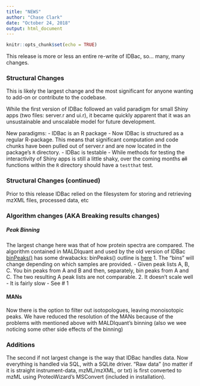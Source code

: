 ```yaml
---
title: "NEWS"
author: "Chase Clark"
date: "October 24, 2018"
output: html_document
---
```


```r
knitr::opts_chunk$set(echo = TRUE)
```


This release is more or less an entire re-write of IDBac, so... many, many changes.


### Structural Changes
This is likely the largest change and the most significant for anyone wanting to add-on or contribute to the codebase. 

While the first version of IDBac followed an valid paradigm for small Shiny apps (two files: server.r and ui.r), it became quickly apparent that it was an unsustainable and unscalable model for future development.

 New paradigms:
 - IDBac is an R package
   - Now IDBac is structured as a regular R-package. This means that significant computation and code chunks have been pulled out of server.r and are now located in the package's `R` directory. 
 - IDBac is testable
   - While methods for testing the interactivity of Shiny apps is still a little shaky, over the coming months ~~all~~  functions within the `R` directory should have a `testthat` test.
 
### Structural Changes (continued)

Prior to this release IDBac relied on the filesystem for storing and retrieving mzXML files, processed data, etc

 
 
### Algorithm changes (AKA Breaking results changes)

##### Peak Binning
The largest change here was that of how protein spectra are compared. The algorithm contained in MALDIquant and used by the old version of IDBac [binPeaks()](https://github.com/sgibb/MALDIquant/blob/master/R/binPeaks-functions.R) has some drwabacks:
 binPeaks() outline is [here](https://github.com/sgibb/MALDIquant/blob/master/man/binPeaks-functions.Rd)
  1. The "bins" will change depending on which samples are provided.
    - Given peak lists A, B, C.  You bin peaks from A and B and then, separately, bin peaks from A and C. The two resulting A peak lists are not comparable.
  2. It doesn't scale well
    - It is fairly slow
    - See # 1
    
    
    
#### MANs

Now there is the option to filter out isotopologues, leaving monoisotopic peaks.
We have reduced the resolution of the MANs because of the problems with mentioned above with MALDIquant's binning (also we wee noticing some other side effects of the binning)
  
  
  
### Additions


The second if not largest change is the way that IDBac handles data. Now everything is handled via SQL, with a SQLite driver.
"Raw data" (no matter if it is straight instrument-data, mzML/mzXML, or txt) is first converted to mzML using ProteoWizard's MSConvert (included in installation).




















    
    
    

